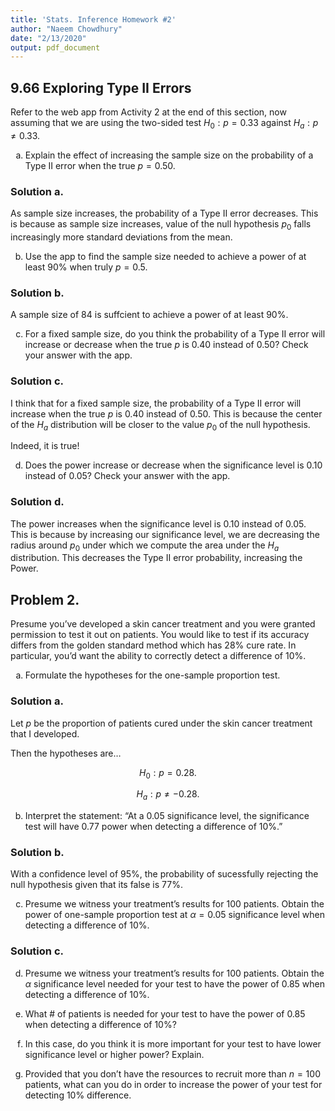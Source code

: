 ```yaml
---
title: 'Stats. Inference Homework #2'
author: "Naeem Chowdhury"
date: "2/13/2020"
output: pdf_document
---
```


## 9.66 Exploring Type II Errors

Refer to the web app from Activity 2 at the end of this section, now assuming that we are using the two-sided test $H_0: p = 0.33$ against $H_a: p \neq 0.33$.

  a. Explain the effect of increasing the sample size on the probability of a Type II error when the true $p = 0.50$.
  
### Solution a.
  
  As sample size increases, the probability of a Type II error decreases. This is because as sample size increases, value of the null hypothesis $p_0$ falls increasingly  more standard deviations from the mean.
  
  b. Use the app to find the sample size needed to achieve a power of at least 90% when truly $p = 0.5$.
  
### Solution b.
  
  A sample size of 84 is suffcient to achieve a power of at least 90%.
  
  c. For a fixed sample size, do you think the probability of a Type II error will increase or decrease when the true $p$ is 0.40 instead of 0.50? Check your answer with the app. 
  
### Solution c. 

  I think that for a fixed sample size, the probability of a Type II error will increase when the true $p$ is 0.40 instead of 0.50. This is because the center of the $H_a$ distribution will be closer to the value $p_0$ of the null hypothesis.
  
  Indeed, it is true!
  
  d. Does the power increase or decrease when the significance level is 0.10 instead of 0.05? Check your answer with the app.
  
### Solution d.

  The power increases when the significance level is 0.10 instead of 0.05. This is because by increasing our significance level, we are decreasing the radius around $p_0$ under which we compute the area under the $H_a$ distribution. This decreases the Type II error probability, increasing the Power.
  
  
## Problem 2.

  Presume you've developed a skin cancer treatment and you were granted permission to test it out on patients. You would like to test if its accuracy differs from the golden standard method which has 28% cure rate. In particular, you'd want the ability to correctly detect a difference of 10%. 

  a. Formulate the hypotheses for the one-sample proportion test.
  
### Solution a.

  Let $p$ be the proportion of patients cured under the skin cancer treatment that I developed.

  Then the hypotheses are...

  $$H_0: p = 0.28.$$

  $$H_a: p \neq -0.28.$$


  b. Interpret the statement: "At a 0.05 significance level, the significance test will have 0.77 power when detecting a difference of 10%."
  
### Solution b.

  With a confidence level of 95%, the probability of sucessfully rejecting the null hypothesis given that its false is 77%.
  

  c. Presume we witness your treatment's results for 100 patients. Obtain the power of one-sample proportion test at $\alpha = 0.05$ significance level when detecting a difference of 10%. 
  
### Solution c.

  
  d. Presume we witness your treatment's results for 100 patients. Obtain the $\alpha$ significance level needed for your test to have the power of $0.85$ when detecting a difference of 10%.
  
  e. What \# of patients is needed for your test to have the power of 0.85 when detecting a difference of 10%?
  
  f. In this case, do you think it is more important for your test to have lower significance level or higher power? Explain.
  
  g. Provided that you don't have the resources to recruit more than $n = 100$ patients, what can you do in order to increase the power of your test for detecting 10% difference.
  
  
